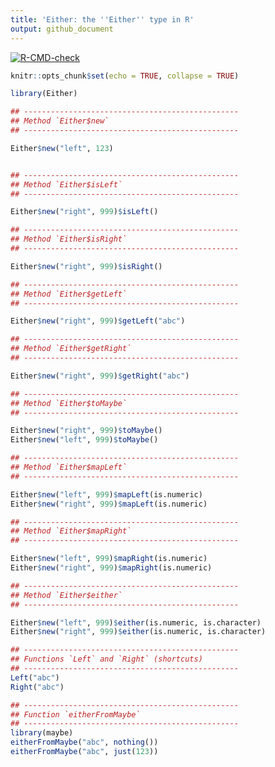 ```yaml
---
title: 'Either: the ''Either'' type in R'
output: github_document
---
```


<!-- badges: start -->
[![R-CMD-check](https://github.com/stla/Either/workflows/R-CMD-check/badge.svg)](https://github.com/stla/Either/actions)
<!-- badges: end -->

```r
knitr::opts_chunk$set(echo = TRUE, collapse = TRUE)
```

```r
library(Either)
```

```r
## ------------------------------------------------
## Method `Either$new`
## ------------------------------------------------

Either$new("left", 123)


## ------------------------------------------------
## Method `Either$isLeft`
## ------------------------------------------------

Either$new("right", 999)$isLeft()

## ------------------------------------------------
## Method `Either$isRight`
## ------------------------------------------------

Either$new("right", 999)$isRight()

## ------------------------------------------------
## Method `Either$getLeft`
## ------------------------------------------------

Either$new("right", 999)$getLeft("abc")

## ------------------------------------------------
## Method `Either$getRight`
## ------------------------------------------------

Either$new("right", 999)$getRight("abc")

## ------------------------------------------------
## Method `Either$toMaybe`
## ------------------------------------------------

Either$new("right", 999)$toMaybe()
Either$new("left", 999)$toMaybe()

## ------------------------------------------------
## Method `Either$mapLeft`
## ------------------------------------------------

Either$new("left", 999)$mapLeft(is.numeric)
Either$new("right", 999)$mapLeft(is.numeric)

## ------------------------------------------------
## Method `Either$mapRight`
## ------------------------------------------------

Either$new("left", 999)$mapRight(is.numeric)
Either$new("right", 999)$mapRight(is.numeric)

## ------------------------------------------------
## Method `Either$either`
## ------------------------------------------------

Either$new("left", 999)$either(is.numeric, is.character)
Either$new("right", 999)$either(is.numeric, is.character)
```

```r
## ------------------------------------------------
## Functions `Left` and `Right` (shortcuts)
## ------------------------------------------------
Left("abc")
Right("abc")
```

```r
## ------------------------------------------------
## Function `eitherFromMaybe` 
## ------------------------------------------------
library(maybe)
eitherFromMaybe("abc", nothing())
eitherFromMaybe("abc", just(123))
```


